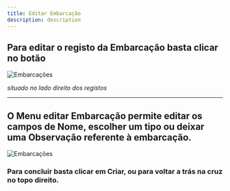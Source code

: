 ```yaml
---
title: Editar Embarcação
description: description
---
```


## Para editar o registo da Embarcação basta clicar no botão

![Embarcações](./images/editar-embarcacao.png "Embarcações")

_situado no lado direito dos registos_

---

## O Menu editar Embarcação permite editar os campos de Nome, escolher um tipo ou deixar uma Observação referente à embarcação.

![Embarcações](./images/menu-editar-embarcacao.png "Embarcações")

### Para concluir basta clicar em **Criar**, ou para voltar a trás na cruz no topo direito.
